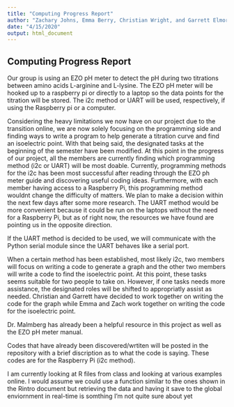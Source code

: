 ```yaml
---
title: "Computing Progress Report"
author: "Zachary Johns, Emma Berry, Christian Wright, and Garrett Elmore"
date: "4/15/2020"
output: html_document
---
```


## Computing Progress Report

Our group is using an EZO pH meter to detect the pH during two titrations between amino acids L-arginine and L-lysine. The EZO pH meter will be hooked up to a raspberry pi or directly to a laptop so the data points for the titration will be stored. The i2c method or UART will be used, respectively, if using the Raspberry pi or a computer.

Considering the heavy limitations we now have on our project due to the transition online, we are now solely focusing on the programming side and finding ways to write a program to help generate a titration curve and find an isoelectric point. With that being said, the designated tasks at the beginning of the semester have been modified. At this point in the progress of our project, all the members are currently finding which programming method (i2c or UART) will be most doable. Currently, programming methods for the i2c has been most successful after reading through the EZO ph meter guide and discovering useful coding ideas. Furthermore, with each member having access to a Raspberry Pi, this programming method wouldnt change the difficulty of matters. We plan to make a decision within the next few days after some more research. The UART method would be more convenient because it could be run on the laptops without the need for a Raspberry Pi, but as of right now, the resources we have found are pointing us in the opposite direction.

If the UART method is decided to be used, we will communicate with the Python serial module since the UART behaves like a serial port.

When a certain method has been established, most likely i2c, two members will focus on writing a code to generate a graph and the other two members will write a code to find the isoelectric point. At this point, these tasks seems suitable for two people to take on. However, if one tasks needs more assistance, the designated roles will be shifted to appropriatly assist as needed. Christian and Garrett have decided to work together on writing the code for the graph while Emma and Zach work together on writing the code for the isoelectric point.

Dr. Malmberg has already been a helpful resource in this project as well as the EZO pH meter manual. 

Codes that have already been discovered/wrtiten will be posted in the repository with a brief discription as to what the code is saying. These codes are for the Raspberry Pi (i2c method). 

I am currently looking at R files from class and looking at various examples online. I would assume we could use a function similar to the ones shown in the Rintro document but retrieving the data and having it save to the global enviornment in real-time is somthing I'm not quite sure about yet
